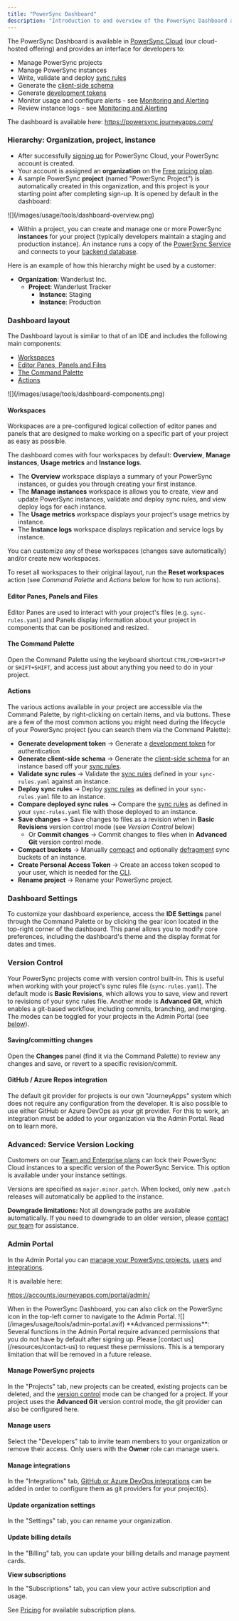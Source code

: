 ```yaml
---
title: "PowerSync Dashboard"
description: "Introduction to and overview of the PowerSync Dashboard and Admin Portal"
---
```


The PowerSync Dashboard is available in [PowerSync Cloud](https://www.powersync.com/pricing) (our cloud-hosted offering) and provides an interface for developers to:

- Manage PowerSync projects
- Manage PowerSync instances
- Write, validate and deploy [sync rules](/usage/sync-rules)
- Generate the [client-side schema](/installation/client-side-setup/define-your-schema)
- Generate [development tokens](/installation/authentication-setup/development-tokens)
- Monitor usage and configure alerts - see [Monitoring and Alerting](/usage/tools/monitoring-and-alerting)
- Review instance logs - see [Monitoring and Alerting](/usage/tools/monitoring-and-alerting)

The dashboard is available here: https://powersync.journeyapps.com/

### Hierarchy: Organization, project, instance

- After successfully [signing up](https://accounts.journeyapps.com/portal/powersync-signup?s=docs) for PowerSync Cloud, your PowerSync account is created.
- Your account is assigned an **organization** on the [Free pricing plan](https://www.powersync.com/pricing).
- A sample PowerSync **project** (named "PowerSync Project") is automatically created in this organization, and this project is your starting point after completing sign-up. It is opened by default in the dashboard:

<Frame caption="PowerSync dashboard">
  ![](/images/usage/tools/dashboard-overview.png)
</Frame>

- Within a project, you can create and manage one or more PowerSync **instances** for your project (typically developers maintain a staging and production instance). An instance runs a copy of the [PowerSync Service](/architecture/powersync-service) and connects to your [backend database](/installation/database-connection).

Here is an example of how this hierarchy might be used by a customer:

- **Organization**: Wanderlust Inc.
  - **Project**: Wanderlust Tracker
    - **Instance**: Staging
    - **Instance**: Production

### Dashboard layout

The Dashboard layout is similar to that of an IDE and includes the following main components:

- [Workspaces](/usage/tools/powersync-dashboard#workspaces)
- [Editor Panes, Panels and Files](/usage/tools/powersync-dashboard#editor-panes-panels-and-files)
- [The Command Palette](/usage/tools/powersync-dashboard#the-command-palette)
- [Actions](/usage/tools/powersync-dashboard#actions)

<Frame caption="Dashboard components">
  ![](/images/usage/tools/dashboard-components.png)
</Frame>

#### Workspaces

Workspaces are a pre-configured logical collection of editor panes and panels that are designed to make working on a specific part of your project as easy as possible.

The dashboard comes with four workspaces by default: **Overview**, **Manage instances**, **Usage metrics** and **Instance logs**.

- The **Overview** workspace displays a summary of your PowerSync instances, or guides you through creating your first instance.
- The **Manage instances** workspace is allows you to create, view and update PowerSync instances, validate and deploy sync rules, and view deploy logs for each instance.
- The **Usage metrics** workspace displays your project's usage metrics by instance.
- The **Instance logs** workspace displays replication and service logs by instance.

You can customize any of these workspaces (changes save automatically) and/or create new workspaces.

To reset all workspaces to their original layout, run the **Reset workspaces** action (see _Command Palette_ and _Actions_ below for how to run actions).

#### Editor Panes, Panels and Files

Editor Panes are used to interact with your project's files (e.g. `sync-rules.yaml`) and Panels display information about your project in components that can be positioned and resized.

#### The Command Palette

Open the Command Palette using the keyboard shortcut `CTRL/CMD+SHIFT+P` or `SHIFT+SHIFT`, and access just about anything you need to do in your project.

#### Actions

The various actions available in your project are accessible via the Command Palette, by right-clicking on certain items, and via buttons. These are a few of the most common actions you might need during the lifecycle of your PowerSync project (you can search them via the Command Palette):

- **Generate development token** -\> Generate a [development token](/installation/authentication-setup/development-tokens) for authentication
- **Generate client-side schema** -\> Generate the [client-side schema](/installation/client-side-setup/define-your-schema) for an instance based off your [sync rules](/usage/sync-rules).
- **Validate sync rules** -\> Validate the [sync rules](/usage/sync-rules) defined in your `sync-rules.yaml` against an instance.
- **Deploy sync rules** -\> Deploy [sync rules](/usage/sync-rules) as defined in your `sync-rules.yaml` file to an instance.
- **Compare deployed sync rules** -\> Compare the [sync rules](/usage/sync-rules) as defined in your `sync-rules.yaml` file with those deployed to an instance.
- **Save changes** -\> Save changes to files as a revision when in **Basic Revisions** version control mode (see _Version Control_ below)
  - Or **Commit changes** -\> Commit changes to files when in **Advanced Git** version control mode.
- **Compact buckets** -\> Manually [compact](/usage/lifecycle-maintenance/compacting-buckets) and optionally [defragment](/usage/lifecycle-maintenance/compacting-buckets#defragmenting) sync buckets of an instance.
- **Create Personal Access Token** -\> Create an access token scoped to your user, which is needed for the [CLI](/usage/tools/cli).
- **Rename project** -\> Rename your PowerSync project.

### Dashboard Settings

To customize your dashboard experience, access the **IDE Settings** panel through the Command Palette or by clicking the gear icon located in the top-right corner of the dashboard. This panel allows you to modify core preferences, including the dashboard's theme and the display format for dates and times.

### Version Control

Your PowerSync projects come with version control built-in. This is useful when working with your project's sync rules file (`sync-rules.yaml`). The default mode is **Basic Revisions**, which allows you to save, view and revert to revisions of your sync rules file. Another mode is **Advanced Git**, which enables a git-based workflow, including commits, branching, and merging. The modes can be toggled for your projects in the Admin Portal (see [below](/usage/tools/powersync-dashboard#admin-portal)).

#### Saving/committing changes

Open the **Changes** panel (find it via the Command Palette) to review any changes and save, or revert to a specific revision/commit.

#### GitHub / Azure Repos integration

The default git provider for projects is our own "JourneyApps" system which does not require any configuration from the developer. It is also possible to use either GitHub or Azure DevOps as your git provider. For this to work, an integration must be added to your organization via the Admin Portal. Read on to learn more.

### Advanced: Service Version Locking

Customers on our [Team and Enterprise plans](https://www.powersync.com/pricing) can lock their PowerSync Cloud instances to a specific version of the PowerSync Service. This option is available under your instance settings.

Versions are specified as `major.minor.patch`. When locked, only new `.patch` releases will automatically be applied to the instance.

**Downgrade limitations:** Not all downgrade paths are available automatically. If you need to downgrade to an older version, please [contact our team](/resources/contact-us) for assistance.

### Admin Portal

In the Admin Portal you can [manage your PowerSync projects](/usage/tools/powersync-dashboard#manage-powersync-projects), [users](/usage/tools/powersync-dashboard#manage-users) and [integrations](/usage/tools/powersync-dashboard#manage-integrations).

It is available here:

https://accounts.journeyapps.com/portal/admin/

<Info>
  When in the PowerSync Dashboard, you can also click on the PowerSync icon in the top-left corner to navigate to the Admin Portal.
</Info>

<Frame caption="Admin Portal">
  ![](/images/usage/tools/admin-portal.avif)
</Frame>

<Info>
  **Advanced permissions**: Several functions in the Admin Portal require advanced permissions that you do not have by default after signing up. Please [contact us](/resources/contact-us) to request these permissions. This is a temporary limitation that will be removed in a future release.
</Info>

#### Manage PowerSync projects

In the "Projects" tab, new projects can be created, existing projects can be deleted, and the [version control](/usage/tools/powersync-dashboard#version-control) mode can be changed for a project. If your project uses the **Advanced Git** version control mode, the git provider can also be configured here.

#### Manage users

Select the "Developers" tab to invite team members to your organization or remove their access. Only users with the **Owner** role can manage users.

#### Manage integrations

In the "Integrations" tab, [GitHub or Azure DevOps integrations](/usage/tools/powersync-dashboard#github-azure-repos-integration) can be added in order to configure them as git providers for your project(s).

#### Update organization settings

In the "Settings" tab, you can rename your organization.

#### Update billing details

In the "Billing" tab, you can update your billing details and manage payment cards.

**View subscriptions**

In the "Subscriptions" tab, you can view your active subscription and usage.

See [Pricing](https://www.powersync.co/pricing) for available subscription plans.